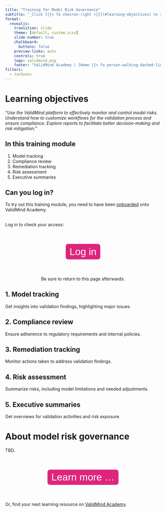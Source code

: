 ```yaml
---
title: "Training for Model Risk Governance"
subtitle: "_Click [{{< fa chevron-right >}}](#learning-objectives) to start_"
format:
  revealjs:
    transition: slide
    theme: [default, custom.scss]
    slide-number: true
    chalkboard: 
      buttons: false
    preview-links: auto
    controls: true
    logo: validmind.png
    footer: "ValidMind Academy | [Home {{< fa person-walking-dashed-line-arrow-right >}}](training-overview.html)"
filters:
  - tachyons
---
```


# Learning objectives

_"Use the ValidMind platform to effectively monitor and control model risks. Understand how to customize workflows for the validation process and ensure compliance. Explore reports to facilitate better decision-making and risk mitigation."_

## In this training module

1. Model tracking
2. Compliance review
3. Remediation tracking
4. Risk assessment
5. Executive summaries

## Can you log in?

To try out this training module, you need to have been [onboarded](training-overview.html#onboarding) onto ValidMind Academy.

<br>Log in to check your access:

<form method="get" action="https://app.prod.validmind.ai/" target="_blank" style="display: flex; justify-content: center;">
   <button type="submit" style="color: white; background-color: #de257e; border-radius: 8px; border: none; font-size: 32px; padding: 6.25px 12.5px; margin-top: 40px; margin-bottom: 40px;">Log in</button>
</form>

<div style="text-align: center;">
  Be sure to return to this page afterwards.
</div>

## 1. Model tracking 

Get insights into validation findings, highlighting major issues.

## 2. Compliance review

Ensure adherence to regulatory requirements and internal policies.

## 3. Remediation tracking

Monitor actions taken to address validation findings.

## 4. Risk assessment 

Summarize risks, including model limitations and needed adjustments.

## 5. Executive summaries

Get overviews for validation activities and risk exposure.

# About model risk governance

TBD. 

<form method="get" action="../about/overview-model-risk-management.html" target="_blank" style="display: flex; justify-content: center;">
   <button type="submit" style="color: white; background-color: #de257e; border-radius: 8px; border: none; font-size: 32px; padding: 6.25px 12.5px; margin-top: 40px; margin-bottom: 40px;">Learn more ...</button>
</form>

Or, find your next learning resource on [ValidMind Academy](training-overview.html).